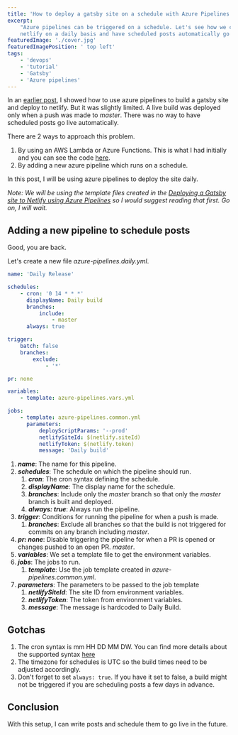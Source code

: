 ```yaml
---
title: 'How to deploy a gatsby site on a schedule with Azure Pipelines'
excerpt:
    "Azure pipelines can be triggered on a schedule. Let's see how we can use this feature to deploy our gatsby site to
    netlify on a daily basis and have scheduled posts automatically go live."
featuredImage: './cover.jpg'
featuredImagePosition: ' top left'
tags:
    - 'devops'
    - 'tutorial'
    - 'Gatsby'
    - 'Azure pipelines'
---
```


In an [earlier post](../deploying-a-gatsby-site-to-netlify-using-azure-pipelines), I showed how to use azure pipelines
to build a gatsby site and deploy to netlify. But it was slightly limited. A live build was deployed only when a push
was made to _master_. There was no way to have scheduled posts go live automatically.

There are 2 ways to approach this problem.

1. By using an AWS Lambda or Azure Functions. This is what I had initially and you can see the code
   [here](https://github.com/AnkurSheel/BlogFunctions).
1. By adding a new azure pipeline which runs on a schedule.

In this post, I will be using azure pipelines to deploy the site daily.

_Note: We will be using the template files created in the
[Deploying a Gatsby site to Netlify using Azure Pipelines](../deploying-a-gatsby-site-to-netlify-using-azure-pipelines)
so I would suggest reading that first. Go on, I will wait._

## Adding a new pipeline to schedule posts

Good, you are back.

Let's create a new file _azure-pipelines.daily.yml_.

```yaml
name: 'Daily Release'

schedules:
    - cron: '0 14 * * *'
      displayName: Daily build
      branches:
          include:
              - master
      always: true

trigger:
    batch: false
    branches:
        exclude:
            - '*'

pr: none

variables:
    - template: azure-pipelines.vars.yml

jobs:
    - template: azure-pipelines.common.yml
      parameters:
          deployScriptParams: '--prod'
          netlifySiteId: $(netlify.siteId)
          netlifyToken: $(netlify.token)
          message: 'Daily build'
```

1. **_name_**: The name for this pipeline.
1. **_schedules_**: The schedule on which the pipeline should run.
    1. **_cron_**: The cron syntax defining the schedule.
    1. **_displayName_**: The display name for the schedule.
    1. **_branches_**: Include only the _master_ branch so that only the _master_ branch is built and deployed.
    1. **_always: true_**: Always run the pipeline.
1. **_trigger_**: Conditions for running the pipeline for when a push is made.
    1. **_branches_**: Exclude all branches so that the build is not triggered for commits on any branch including
       _master_.
1. **_pr: none_**: Disable triggering the pipeline for when a PR is opened or changes pushed to an open PR. _master_.
1. **_variables_**: We set a template file to get the environment variables.
1. **_jobs_**: The jobs to run.
    1. **_template_**: Use the job template created in _azure-pipelines.common.yml_.
1. **_parameters_**: The parameters to be passed to the job template
    1. **_netlifySiteId_**: The site ID from environment variables.
    1. **_netlifyToken_**: The token from environment variables.
    1. **_message_**: The message is hardcoded to Daily Build.

## Gotchas

1. The cron syntax is mm HH DD MM DW. You can find more details about the supported syntax
   [here](https://docs.microsoft.com/en-us/azure/devops/pipelines/build/triggers?view=azure-devops&tabs=yaml#supported-cron-syntax)
1. The timezone for schedules is UTC so the build times need to be adjusted accordingly.
1. Don't forget to set `always: true`. If you have it set to false, a build might not be triggered if you are scheduling
   posts a few days in advance.

## Conclusion

With this setup, I can write posts and schedule them to go live in the future.

